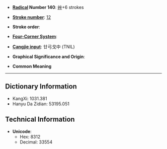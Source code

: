 * '''[[Wiktionary:Chinese radical index| Radical]] Number 140''': [[Wiktionary:Chinese radical index 艸|艸]]+6 strokes

* '''[[Wiktionary:Chinese total strokes index|Stroke number]]''': [[Wiktionary:Chinese total strokes index 12|12]]

* '''Stroke order''': 

* '''[[Wiktionary:Chinese four corner index|Four-Corner System]]''': 

* '''[[Wiktionary:Chinese Cangjie index|Cangjie input]]''': 廿弓戈中 (TNIL)

* '''Graphical Significance and Origin''': 

* '''Common Meaning'''

----

== Dictionary Information ==

* KangXi: 1031.381
* Hanyu Da Zidian: 53195.051

== Technical Information ==

* '''Unicode''':
** Hex: 8312
** Decimal: 33554